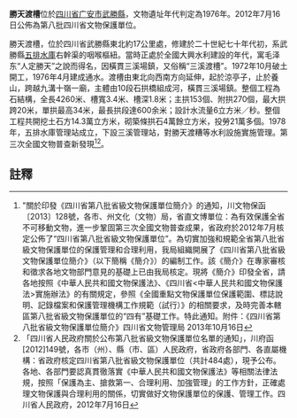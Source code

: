 {{msg:四川省文物保護單位
|名稱 = 勝天渡槽
|編號 = 445
|圖片 = 
|級別 = S8
|分類 = 
|時代 = 1976年
|地点 = [[四川省|四川省]][[武勝縣|武勝縣]]
|坐標 =
|登錄 = 2012年7月16日
}}
'''勝天渡槽'''位於[[四川省|四川省]][[广安市|广安市]][[武勝縣|武勝縣]]，文物遺址年代判定為1976年。2012年7月16日公佈為第八批四川省文物保護單位。

勝天渡槽，位於四川省武勝縣東北約17公里處，修建於二十世紀七十年代初，系武勝縣[[五排水庫|五排水庫]]右幹渠的咽喉樞紐。當時正處於全國大興水利建設的年代，寓毛泽东“人定勝天”之說而得名，因橫貫三溪場鎮，又俗稱“三溪渡槽”。1972年10月破土開工，1976年4月建成通水。渡槽由東北向西南方向延伸，起於涼亭子，止於養山，跨越九溝十嶺一廟，主體由10段石拱橋組成河，橫貫三溪場鎮。整個工程為石結構，全長4260米、槽寬3.4米、槽深1.8米；主拱153個、附拱270個，最大拱跨20米，單拱最高34米，最長拱段達600余米；設計水流量6立方米／秒。整個工程共開挖土石方14.3萬立方米，砌築條拱石4萬餘立方米，投勞21萬多個。1978年，五排水庫管理站成立，下設三溪管理站，對勝天渡糟等水利設施實施管理。第三次全國文物普查新發現<ref>"關於印發《四川省第八批省級文物保護單位簡介》的通知，川文物保函〔2013〕128號，各市、州文化（文物）局，省直文博單位：為有效保護全省不可移動文物，進一步鞏固第三次全國文物普查成果，省政府於2012年7月核定公佈了“四川省第八批省級文物保護單位”。為切實加強和規範全省第八批省級文物保護單位的保護管理和合理利用，我局組織開展了《四川省第八批省級文物保護單位簡介》（以下簡稱《簡介》）的編制工作。該《簡介》在專家審核和徵求各地文物部門意見的基礎上已由我局核定。現將《簡介》印發全省，請各地按照《中華人民共和國文物保護法》、《四川省<中華人民共和國文物保護法>實施辦法》的有關規定，參照《全國重點文物保護單位保護範圍、標誌說明、記錄檔案和保護管理機構工作規範（試行）》的相關要求，及時完善本轄區第八批省級文物保護單位的“四有”基礎工作。特此通知。附件：《四川省第八批省級文物保護單位簡介》四川省文物管理局  2013年10月16日</ref><ref>「四川省人民政府關於公布第八批省級文物保護單位名單的通知」，川府函[2012]149號，各市（州）、縣（市、區）人民政府，省政府各部門、各直屬機構：省政府核定四川省第八批省級文物保護單位（共計484處），現予公布。各地、各部門要認真貫徹落實《中華人民共和國文物保護法》等相關法律法規，按照「保護為主、搶救第一、合理利用、加強管理」的工作方針，正確處理文物保護與合理利用的關係，切實做好文物保護單位的保護、管理工作。四川省人民政府，2012年7月16日</ref>。
==註釋==
{{reflist}}
